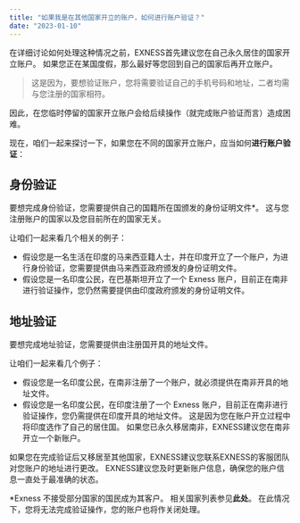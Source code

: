 ```yaml
---
title: "如果我是在其他国家开立的账户，如何进行账户验证？"
date: "2023-01-10"
---
```


<Ads></Ads> 

在详细讨论如何处理这种情况之前，EXNESS首先建议您在自己永久居住的国家开立账户。 如果您正在某国度假，那么最好等您回到自己的国家后再开立账户。

> 这是因为，要想验证账户，您将需要验证自己的手机号码和地址，二者均需与您注册的国家相符。

因此，在您临时停留的国家开立账户会给后续操作（就完成账户验证而言）造成困难。

现在，咱们一起来探讨一下，如果您在不同的国家开立账户，应当如何**进行账户验证**：

## 身份验证

要想完成身份验证，您需要提供自己的国籍所在国颁发的身份证明文件*。 这与您注册账户的国家以及您目前所在的国家无关。

让咱们一起来看几个相关的例子：

- 假设您是一名生活在印度的马来西亚籍人士，并在印度开立了一个账户，为进行身份验证，您需要提供由马来西亚政府颁发的身份证明文件。
- 假设您是一名印度公民，在巴基斯坦开立了一个 Exness 账户，目前正在南非进行验证操作，您仍然需要提供由印度政府颁发的身份证明文件。

## 地址验证

要想完成地址验证，您需要提供由注册国开具的地址文件。

让咱们一起来看几个例子：

- 假设您是一名印度公民，在南非注册了一个账户，就必须提供在南非开具的地址文件。
- 假设您是一名印度公民，在印度注册了一个 Exness 账户，目前正在南非进行验证操作，您仍需提供在印度开具的地址文件。 这是因为您在账户开立过程中将印度选作了自己的居住国。 如果您已永久移居南非，EXNESS建议您在南非开立一个新账户。

如果您在完成验证后又移居至其他国家，EXNESS建议您联系EXNESS的客服团队对您账户的地址进行更改。 EXNESS建议您及时更新账户信息，确保您的账户信息一直处于最准确的状态。

*Exness 不接受部分国家的国民成为其客户。 相关国家列表参见**此处**。 在此情况下，您将无法完成验证操作，您的账户也将作关闭处理。
